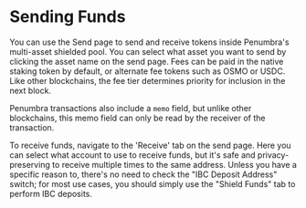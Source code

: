 # Sending Funds

You can use the Send page to send and receive tokens inside Penumbra's multi-asset shielded pool. You can select what asset you want to send by clicking the asset name on the send page. Fees can be paid in the native staking token by default, or alternate fee tokens such as OSMO or USDC. Like other blockchains, the fee tier determines priority for inclusion in the next block. 

Penumbra transactions also include a `memo` field, but unlike other blockchains, this memo field can only be read by the receiver of the transaction.

To receive funds, navigate to the 'Receive' tab on the send page. Here you can select what account to use to receive funds, but it's safe and privacy-preserving to receive multiple times to the same address. Unless you have a specific reason to, there's no need to check the "IBC Deposit Address" switch; for most use cases, you should simply use the "Shield Funds" tab to perform IBC deposits.

